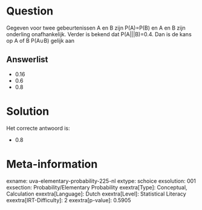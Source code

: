 Question
========

Gegeven voor twee gebeurtenissen A en B zijn P(A)=P(B) en A en B zijn
onderling onafhankelijk. Verder is bekend dat P(A\|\|\|B)=0.4. Dan is de
kans op A of B P(A∪B) gelijk aan

Answerlist
----------

* 0.16
* 0.6
* 0.8

Solution
========

Het correcte antwoord is: 

* 0.8

Meta-information
================
exname: uva-elementary-probability-225-nl
extype: schoice
exsolution: 001
exsection: Probability/Elementary Probability
exextra[Type]: Conceptual, Calculation
exextra[Language]: Dutch
exextra[Level]: Statistical Literacy
exextra[IRT-Difficulty]: 2
exextra[p-value]: 0.5905
